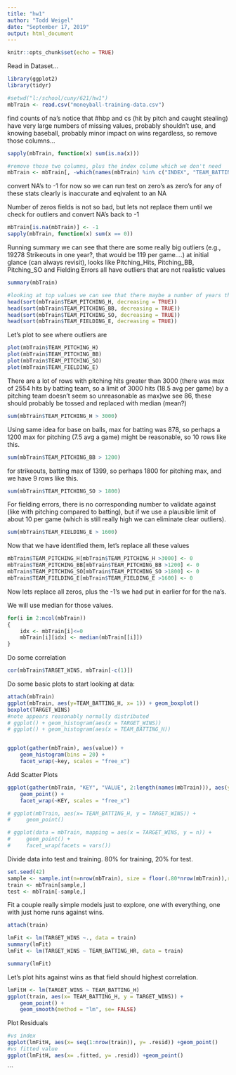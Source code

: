 ```yaml
---
title: "hw1"
author: "Todd Weigel"
date: "September 17, 2019"
output: html_document
---
```


```r
knitr::opts_chunk$set(echo = TRUE)
```


Read in Dataset...
```r
library(ggplot2)
library(tidyr)

#setwd("l:/school/cuny/621/hw1")
mbTrain <- read.csv("moneyball-training-data.csv")
```



find counts of na's
notice that #hbp and cs (hit by pitch and caught stealing) have very large numbers of missing values, probably shouldn't use, 
and knowing baseball, probably minor impact on wins regardless, so remove those columns...
```r
sapply(mbTrain, function(x) sum(is.na(x)))

#remove those two columns, plus the index colume which we don't need
mbTrain <- mbTrain[, -which(names(mbTrain) %in% c("INDEX", "TEAM_BATTING_HBP", "TEAM_BASERUN_CS"))]
```


convert NA's to -1 for now so we can run test on zero's as zero's for any of these stats clearly is inaccurate and eqivalent to an NA

Number of zeros fields is not so bad, but lets not replace them until we check for outliers and convert NA's back to -1
```r
mbTrain[is.na(mbTrain)] <- -1
sapply(mbTrain, function(x) sum(x == 0))
```


Running summary we can see that there are some really big outliers (e.g., 19278 Strikeouts in one year?, that would be 119 per game....) at initial glance (can always revisit), looks like Pitching_Hits, Pitching_BB, Pitching_SO and Fielding Errors all have outliers that 
are not realistic values
```R
summary(mbTrain)

#looking at top values we can see that there maybe a number of years that are unrealistic
head(sort(mbTrain$TEAM_PITCHING_H, decreasing = TRUE))
head(sort(mbTrain$TEAM_PITCHING_BB, decreasing = TRUE))
head(sort(mbTrain$TEAM_PITCHING_SO, decreasing = TRUE))
head(sort(mbTrain$TEAM_FIELDING_E, decreasing = TRUE))
```

Let's plot to see where outliers are

```r
plot(mbTrain$TEAM_PITCHING_H)
plot(mbTrain$TEAM_PITCHING_BB)
plot(mbTrain$TEAM_PITCHING_SO)
plot(mbTrain$TEAM_FIELDING_E)
```

There are a lot of rows with pitching hits greater than 3000 (there was max of 2554 hits by batting team, so a limit of 3000 hits (18.5 avg per game) by a pitching team doesn't seem so unreasonable as max)we see 86, these should probably be tossed and replaced with median (mean?)
```r
sum(mbTrain$TEAM_PITCHING_H > 3000)
```
Using same idea for base on balls, max for batting was 878, so perhaps a 1200 max for pitching (7.5 avg a game) might be reasonable, so 10 rows like this.
```r
sum(mbTrain$TEAM_PITCHING_BB > 1200)
```

for strikeouts, batting max of 1399, so perhaps 1800 for pitching max, and we have 9 rows like this.
```r
sum(mbTrain$TEAM_PITCHING_SO > 1800)
```

For fielding errors, there is no corresponding number to validate against (like with pitching compared to batting), but if we use a plausible limit of about 10 per game (which is still really high we can eliminate clear outliers).
```r
sum(mbTrain$TEAM_FIELDING_E > 1600)
```

Now that we have identified them, let's replace all these values
```r
mbTrain$TEAM_PITCHING_H[mbTrain$TEAM_PITCHING_H >3000] <- 0
mbTrain$TEAM_PITCHING_BB[mbTrain$TEAM_PITCHING_BB >1200] <- 0
mbTrain$TEAM_PITCHING_SO[mbTrain$TEAM_PITCHING_SO >1800] <- 0
mbTrain$TEAM_FIELDING_E[mbTrain$TEAM_FIELDING_E >1600] <- 0
```
Now lets replace all zeros, plus the -1's we had put in earlier for for the na's.

We will use median for those values.

```r
for(i in 2:ncol(mbTrain))
{
    idx <- mbTrain[i]<=0
    mbTrain[i][idx] <- median(mbTrain[[i]])
}

```


Do some correlation
```r
cor(mbTrain$TARGET_WINS, mbTrain[-c(1)])
```

Do some basic plots to start looking at data:

```r
attach(mbTrain)
ggplot(mbTrain, aes(y=TEAM_BATTING_H, x= 1)) + geom_boxplot()
boxplot(TARGET_WINS)
#note appears reasonably normally distributed
# ggplot() + geom_histogram(aes(x = TARGET_WINS))
# ggplot() + geom_histogram(aes(x = TEAM_BATTING_H))


ggplot(gather(mbTrain), aes(value)) +
    geom_histogram(bins = 20) +
    facet_wrap(~key, scales = "free_x")

```

Add Scatter Plots
```r
ggplot(gather(mbTrain, "KEY", "VALUE", 2:length(names(mbTrain))), aes(y= TARGET_WINS, x= VALUE)) +
    geom_point() +
    facet_wrap(~KEY, scales = "free_x")

# ggplot(mbTrain, aes(x= TEAM_BATTING_H, y = TARGET_WINS)) + 
#     geom_point()

# ggplot(data = mbTrain, mapping = aes(x = TARGET_WINS, y = n)) +
#     geom_point() + 
#     facet_wrap(facets = vars())

```

Divide data into test and training.  80% for training, 20% for test.

```r
set.seed(42)
sample <- sample.int(n=nrow(mbTrain), size = floor(.80*nrow(mbTrain)),replace=F)
train <- mbTrain[sample,]
test <- mbTrain[-sample,]

```


Fit a couple really simple models just to explore, one with everything, one with just home runs against wins.

```r
attach(train)

lmFit <- lm(TARGET_WINS ~., data = train)
summary(lmFit)
lmFit <- lm(TARGET_WINS ~ TEAM_BATTING_HR, data = train)

summary(lmFit)
```

Let's plot hits against wins as that field should highest correlation.

```r
lmFitH <- lm(TARGET_WINS ~ TEAM_BATTING_H)
ggplot(train, aes(x= TEAM_BATTING_H, y = TARGET_WINS)) + 
    geom_point() + 
    geom_smooth(method = "lm", se= FALSE)
```
Plot Residuals

```r
#vs index
ggplot(lmFitH, aes(x= seq(1:nrow(train)), y= .resid)) +geom_point()
#vs fitted value
ggplot(lmFitH, aes(x= .fitted, y= .resid)) +geom_point()
```



```
